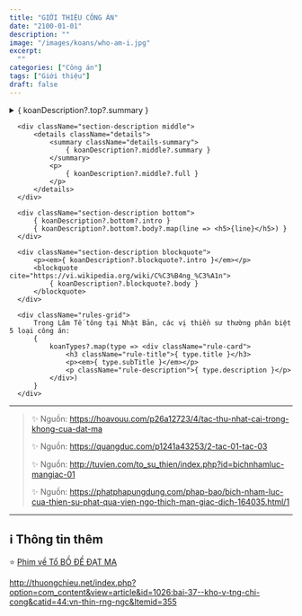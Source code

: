 ```yaml
---
title: "GIỚI THIỆU CÔNG ÁN"
date: "2100-01-01"
description: ""
image: "/images/koans/who-am-i.jpg"
excerpt: 
  ""
categories: ["Công án"]
tags: ["Giới thiệu"]
draft: false
---
```



<section className="rules" id="rules">
  <div className="container">
      <div className="section-description top">
          <details className="details">
              <summary className="details-summary">
                  { koanDescription?.top?.summary }
              </summary>
              <p className="details-sub">
                  { koanDescription?.top?.full }
              </p>
          </details>
      </div>

      <div className="section-description middle">
          <details className="details">
              <summary className="details-summary">
                  { koanDescription?.middle?.summary }
              </summary>
              <p>
                  { koanDescription?.middle?.full }
              </p>
          </details>
      </div>

      <div className="section-description bottom">
          { koanDescription?.bottom?.intro }
          { koanDescription?.bottom?.body?.map(line => <h5>{line}</h5>) }
      </div>

      <div className="section-description blockquote">
          <p><em>{ koanDescription?.blockquote?.intro }</em></p>
          <blockquote cite="https://vi.wikipedia.org/wiki/C%C3%B4ng_%C3%A1n">
              { koanDescription?.blockquote?.body }
          </blockquote>
      </div>

      <div className="rules-grid">
          Trong Lâm Tế tông tại Nhật Bản, các vị thiền sư thường phân biệt 5 loại công án:
          {
              koanTypes?.map(type => <div className="rule-card">
                  <h3 className="rule-title">{ type.title }</h3>
                  <p><em>{ type.subTitle }</em></p>
                  <p className="rule-description">{ type.description }</p>
              </div>)
          }
      </div>
  </div>
</section>

<hr className="blog-rule" />

> ✨ Nguồn:  https://hoavouu.com/p26a12723/4/tac-thu-nhat-cai-trong-khong-cua-dat-ma
>
> ✨ Nguồn:  https://quangduc.com/p1241a43253/2-tac-01-tac-03
>
> ✨ Nguồn:  http://tuvien.com/to_su_thien/index.php?id=bichnhamluc-mangiac-01
>
> ✨ Nguồn:  https://phatphapungdung.com/phap-bao/bich-nham-luc-cua-thien-su-phat-qua-vien-ngo-thich-man-giac-dich-164035.html/1

***

## ℹ️ Thông tin thêm

[^1]: ⭐️ <a href="https://blog.phapthihoi.org/cao-tang-di-truyen-sau-nhi-to-luong-vu-de/" target="_blank">VUA LƯƠNG VŨ ĐẾ</a>

[^2]: ⭐️ <a href="https://blog.phapthihoi.org/gt-member/ton-gia-bo-de-dat-ma/" target="_blank">Tổ BỒ ĐỀ ĐẠT MA</a>

⭐️ <a href="https://blog.phapthihoi.org/dat-ma-to-su/" target="_blank">Phim về Tổ BỒ ĐỀ ĐẠT MA</a>

[^3]: ⭐️ <a href="https://blog.phapthihoi.org/cao-tang-di-truyen-sau-nhi-to-bao-chi-chi-cong/" target="_blank">TS BẢO CHÍ CÔNG</a>

http://thuongchieu.net/index.php?option=com_content&view=article&id=1026:bai-37--kho-v-tng-chi-cong&catid=44:vn-thin-rng-ngc&Itemid=355
